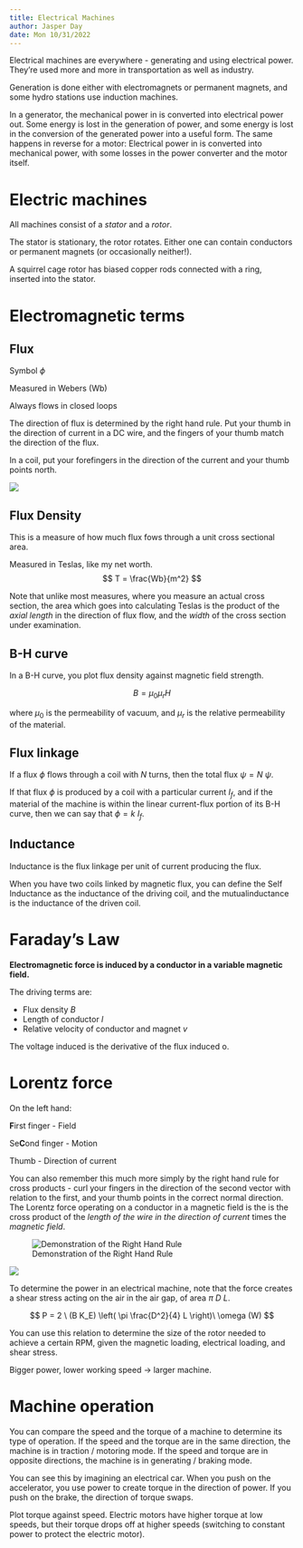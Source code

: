 ```yaml
---
title: Electrical Machines
author: Jasper Day
date: Mon 10/31/2022 
---
```


Electrical machines are everywhere - generating and using electrical power. They're used more and more in transportation as well as industry.

Generation is done either with electromagnets or permanent magnets, and some hydro stations use induction machines.

In a generator, the mechanical power in is converted into electrical power out. Some energy is lost in the generation of power, and some energy is lost in the conversion of the generated power into a useful form. The same happens in reverse for a motor: Electrical power in is converted into mechanical power, with some losses in the power converter and the motor itself.

# Electric machines

All machines consist of a *stator* and a *rotor*.

The stator is stationary, the rotor rotates. Either one can contain conductors or permanent magnets (or occasionally neither!).

A squirrel cage rotor has biased copper rods connected with a ring, inserted into the stator.

# Electromagnetic terms

## Flux

Symbol $\phi$

Measured in Webers (Wb)


Always flows in closed loops

The direction of flux is determined by the right hand rule. Put your thumb in the direction of current in a DC wire, and the fingers of your thumb match the direction of the flux.

In a coil, put your forefingers in the direction of the current and your thumb points north.

![](Images/6_rhr_flux.png)

## Flux Density

This is a measure of how much flux fows through a unit cross sectional area.

Measured in Teslas, like my net worth.
$$
T = \frac{Wb}{m^2}
$$

Note that unlike most measures, where you measure an actual cross section, the area which goes into calculating Teslas is the product of the *axial length* in the direction of flux flow, and the *width* of the cross section under examination.

## B-H curve

In a B-H curve, you plot flux density against magnetic field strength. 

$$
B = \mu_0 \mu_r H
$$

where $\mu_0$ is the permeability of vacuum, and $\mu_r$ is the relative permeability of the material.

## Flux linkage

If a flux $\phi$ flows through a coil with $N$ turns, then the total flux $\psi = N \ \psi$. 

If that flux $\phi$ is produced by a coil with a particular current $I_f$, and if the material of the machine is within the linear current-flux portion of its B-H curve, then we can say that 
$\phi = k\ I_f$.

## Inductance 

Inductance is the flux linkage per unit of current producing the flux.

When you have two coils linked by magnetic flux, you can define the Self Inductance as the inductance of the driving coil, and the mutualinductance is the inductance of the driven coil.

# Faraday's Law

**Electromagnetic force is induced by a conductor in a variable magnetic field.**

The driving terms are:

- Flux density $B$
- Length of conductor $l$
- Relative velocity of conductor and magnet $v$

The voltage induced is the derivative of the flux induced o.

# Lorentz force

On the left hand:

**F**irst finger - Field

Se**C**ond finger - Motion

Thumb - Direction of current

You can also remember this much more simply by the right hand rule for cross products - curl your fingers in the direction of the second vector with relation to the first, and your thumb points in the correct normal direction. The Lorentz force operating on a conductor in a magnetic field is the is the cross product of the *length of the wire in the direction of current* times the *magnetic field*.

![Demonstration of the Right Hand Rule](https://i.redd.it/iubn6b5725041.jpg)

![](https://i.redd.it/ege0jpg7e4961.png)

To determine the power in an electrical machine, note that the force creates a shear stress acting on the air in the air gap, of area $\pi \ D \  L$.


$$
P = 2 \ (B K_E) \left( \pi \frac{D^2}{4} L \right)\ \omega (W)
$$

You can use this relation to determine the size of the rotor needed to achieve a certain RPM, given the magnetic loading, electrical loading, and shear stress.

Bigger power, lower working speed -> larger machine.

# Machine operation 

You can compare the speed and the torque of a machine to determine its type of operation. If the speed and the torque are in the same direction, the machine is in traction / motoring mode. If the speed and torque are in opposite directions, the machine is in generating  / braking mode. 

You can see this by imagining an electrical car. When you push on the accelerator, you use power to create torque in the direction of power. If you push on the brake, the direction of torque swaps.

Plot torque against speed. Electric motors have higher torque at low speeds, but their torque drops off at higher speeds (switching to constant power to protect the electric motor).
